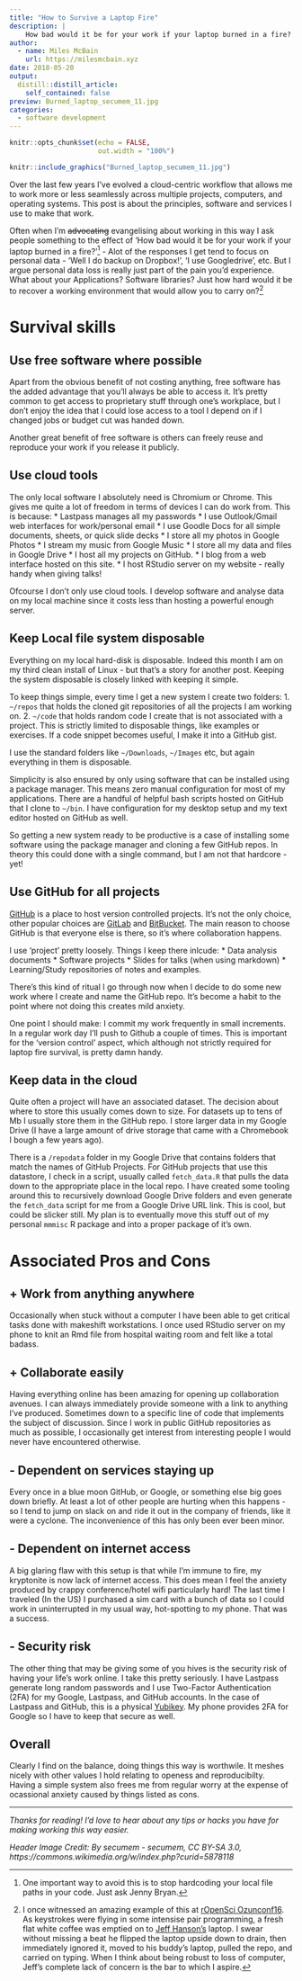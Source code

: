 ```yaml
---
title: "How to Survive a Laptop Fire"
description: |
    How bad would it be for your work if your laptop burned in a fire?
author:
  - name: Miles McBain
    url: https://milesmcbain.xyz
date: 2018-05-20
output:
  distill::distill_article:
    self_contained: false
preview: Burned_laptop_secumem_11.jpg
categories:
  - software development
---
```


```r
knitr::opts_chunk$set(echo = FALSE,
                      out.width = "100%")
```

```r
knitr::include_graphics("Burned_laptop_secumem_11.jpg")
```
Over the last few years I've evolved a cloud-centric workflow that allows me to work more or less seamlessly across multiple projects, computers, and operating systems. This post is about the principles, software and services I use to make that work.

Often when I'm ~~advocating~~ evangelising about working in this way I ask people something to the effect of 'How bad would it be for your work if your laptop burned in a fire?'^[One important way to avoid this is to stop hardcoding your local file paths in your code. Just ask Jenny Bryan.] - Alot of the responses I get tend to focus on personal data - 'Well I do backup on Dropbox!', 'I use Googledrive', etc. But I argue personal data loss is really just part of the pain you'd experience. What about your Applications? Software libraries? Just how hard would it be to recover a working environment that would allow you to carry on?^[I once witnessed an amazing example of this at [rOpenSci Ozunconf16](https://ropensci.org/blog/2016/06/16/au-unconf/). As keystrokes were flying in some intensise pair programming, a fresh flat white coffee was emptied on to [Jeff Hanson's](https://github.com/jeffreyhanson) laptop. I swear without missing a beat he flipped the laptop upside down to drain, then immediately ignored it, moved to his buddy's laptop, pulled the repo, and carried on typing. When I think about being robust to loss of computer, Jeff's complete lack of concern is the bar to which I aspire.]

# Survival skills

## Use free software where possible

Apart from the obvious benefit of not costing anything, free software has the added advantage that you'll always be able to access it. It's pretty common to get access to proprietary stuff through one's workplace, but I don't enjoy the idea that I could lose access to a tool I depend on if I changed jobs or budget cut was handed down.

Another great benefit of free software is others can freely reuse and reproduce your work if you release it publicly.

## Use cloud tools

The only local software I absolutely need is Chromium or Chrome. This gives me quite a lot of freedom in terms of devices I can do work from. This is because:
* Lastpass manages all my passwords
* I use Outlook/Gmail web interfaces for work/personal email 
* I use Goodle Docs for all simple documents, sheets, or quick slide decks
* I store all my photos in Google Photos
* I stream my music from Google Music
* I store all my data and files in Google Drive
* I host all my projects on GitHub.
* I blog from a web interface hosted on this site.
* I host RStudio server on my website - really handy when giving talks!

Ofcourse I don't only use cloud tools. I develop software and analyse data on my local machine since it costs less than hosting a powerful enough server.

## Keep Local file system disposable

Everything on my local hard-disk is disposable. Indeed this month I am on my third clean install of Linux - but that's a story for another post. Keeping the system disposable is closely linked with keeping it simple. 

To keep things simple, every time I get a new system I create two folders: 
1. `~/repos` that holds the cloned git repositories of all the projects I am working on. 
2. `~/code` that holds random code I create that is not associated with a project. This is strictly limited to disposable things, like examples or exercises. If a code snippet becomes useful, I make it into a GitHub gist.

I use the standard folders like `~/Downloads`, `~/Images` etc, but again everything in them is disposable.

Simplicity is also ensured by only using software that can be installed using a package manager. This means zero manual configuration for most of my applications. There are a handful of helpful bash scripts hosted on GitHub that I clone to `~/bin`. I have configuration for my desktop setup and my text editor hosted on GitHub as well.

So getting a new system ready to be productive is a case of installing some software using the package manager and cloning a few GitHub repos. In theory this could done with a single command, but I am not that hardcore - yet!

## Use GitHub for all projects

[GitHub](https://www.github.com) is a place to host version controlled projects. It's not the only choice, other popular choices are [GitLab](https://www.gitlab.com) and [BitBucket](https://www.bitbucket.com). The main reason to choose GitHub is that everyone else is there, so it's where collaboration happens.

I use 'project' pretty loosely. Things I keep there inlcude:
* Data analysis documents
* Software projects
* Slides for talks (when using markdown)
* Learning/Study repositories of notes and examples.

There's this kind of ritual I go through now when I decide to do some new work where I create and name the GitHub repo. It's become a habit to the point where not doing this creates mild anxiety.

One point I should make: I commit my work frequently in small increments. In a regular work day I'll push to Github a couple of times. This is important for the 'version control' aspect, which although not strictly required for laptop fire survival, is pretty damn handy.

## Keep data in the cloud

Quite often a project will have an associated dataset. The decision about where to store this usually comes down to size. For datasets up to tens of Mb I usually store them in the GitHub repo. I store larger data in my Google Drive (I have a large amount of drive storage that came with a Chromebook I bough a few years ago).

There is a `/repodata` folder in my Google Drive that contains folders that match the names of GitHub Projects. For GitHub projects that use this datastore, I check in a script, usually called `fetch_data.R` that pulls the data down to the appropriate place in the local repo. I have created some tooling around this to recursively download Google Drive folders and even generate the `fetch_data` script for me from a Google Drive URL link. This is cool, but could be slicker still. My plan is to eventually move this stuff out of my personal `mmmisc` R package and into a proper package of it's own.

# Associated Pros and Cons

## + Work from anything anywhere

Occasionally when stuck without a computer I have been able to get critical tasks done with makeshift workstations. I once used RStudio server on my phone to knit an Rmd file from hospital waiting room and felt like a total badass.

## + Collaborate easily

Having everything online has been amazing for opening up collaboration avenues. I can always immediately provide someone with a link to anything I've produced. Sometimes down to a specific line of code that implements the subject of discussion. Since I work in public GitHub repositories as much as possible, I occasionally get interest from interesting people I would never have encountered otherwise.

## - Dependent on services staying up

Every once in a blue moon GitHub, or Google, or something else big goes down briefly. At least a lot of other people are hurting when this happens - so I tend to jump on slack on and ride it out in the company of friends, like it were a cyclone. The inconvenience of this has only been ever been minor.

## - Dependent on internet access

A big glaring flaw with this setup is that while I'm immune to fire, my kryptonite is now lack of internet access. This does mean I feel the anxiety produced by crappy conference/hotel wifi particularly hard! The last time I traveled (In the US) I purchased a sim card with a bunch of data so I could work in uninterrupted in my usual way, hot-spotting to my phone. That was a success.

## - Security risk

The other thing that may be giving some of you hives is the security risk of having your life's work online. I take this pretty seriously. I have Lastpass generate long random passwords and I use Two-Factor Authentication (2FA) for my Google, Lastpass, and GitHub accounts. In the case of Lastpass and GitHub, this is a physical [Yubikey](https://www.yubico.com/). My phone provides 2FA for Google so I have to keep that secure as well.

## Overall

Clearly I find on the balance, doing things this way is worthwile. It meshes nicely with other values I hold relating to openess and reproducibilty. Having a simple system also frees me from regular worry at the expense of ocassional anxiety caused by things listed as cons.

-----------------------------------

*Thanks for reading! I'd love to hear about any tips or hacks you have for making working this way easier.*

*Header Image Credit: 
By secumem - secumem, CC BY-SA 3.0, https://commons.wikimedia.org/w/index.php?curid=5878118*
